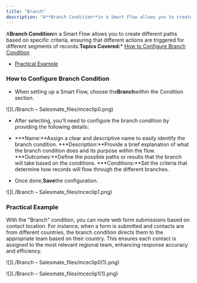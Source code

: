```yaml
---
title: "Branch"
description: "A**Branch Condition**in a Smart Flow allows you to create different paths based on specific criteria, ensuring that different actions are triggered fo..."
---
```


A**Branch Condition**in a Smart Flow allows you to create different paths based on specific criteria, ensuring that different actions are triggered for different segments of records.**Topics Covered:***   [How to Configure Branch Condition](https://support.salesmate.io/hc/en-us/articles/37780627045657-Branch#h_01J8HNE61JDFPFR7261ZJ60Q7Q)

*   [Practical Example](https://support.salesmate.io/hc/en-us/articles/37780627045657-Branch#h_01J8KV0RH5A8XNJANYGK4GDWA3)


### How to Configure Branch Condition


*   When setting up a Smart Flow, choose the**Branch**within the Condition section.

![](./Branch – Salesmate_files/mceclip0.png)


*   After selecting, you'll need to configure the branch condition by providing the following details:


*   ***Name:**Assign a clear and descriptive name to easily identify the branch condition.
    ***Description:**Provide a brief explanation of what the branch condition does and its purpose within the flow.
    ***Outcomes:**Define the possible paths or results that the branch will take based on the conditions.
    ***Conditions:**Set the criteria that determine how records will flow through the different branches.

*   Once done,**Save**the configuration.

![](./Branch – Salesmate_files/mceclip1.png)


### Practical Example

With the "Branch" condition, you can route web form submissions based on contact location. For instance, when a form is submitted and contacts are from different countries, the branch condition directs them to the appropriate team based on their country. This ensures each contact is assigned to the most relevant regional team, enhancing response accuracy and efficiency.

![](./Branch – Salesmate_files/mceclip0(1).png)

![](./Branch – Salesmate_files/mceclip1(1).png)
